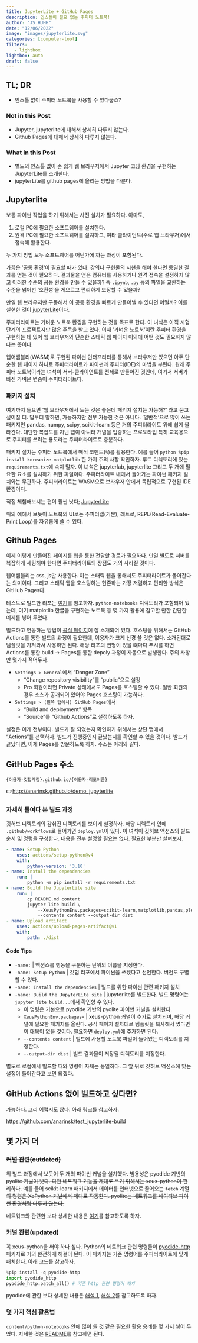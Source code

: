```yaml
---
title: JupyterLite + GitHub Pages 
description: 인스톨이 필요 없는 주피터 노트북! 
author: "JS HUHH"
date: "12/06/2022"
image: "images/jupyterlite.svg"
categories: [computer-tool]
filters:
   - lightbox
lightbox: auto
draft: false
---
```


## TL; DR

- 인스톨 없이 주피터 노트북을 사용할 수 있다굽쇼?

### Not in this Post 

- Jupyter, jupyterlite에 대해서 상세히 다루지 않는다. 
- Github Pages에 대해서 상세히 다루지 않는다. 

### What in this Post 

- 별도의 인스톨 없이 손 쉽게 웹 브라우저에서 Jupyter 코딩 환경을 구현하는 JupyterLite를 소개한다. 
- jupyterLite를 github pages에 올리는 방법을 다룬다. 

## Jupyterlite 

보통 파이썬 작업을 하기 위해서는 사전 설치가 필요하다. 아마도, 

1. 로컬 PC에 필요한 소프트웨어를 설치한다. 
2. 원격 PC에 필요한 소프트웨어를 설치하고, 여타 클라이언트(주로 웹 브라우저)에서 접속해 활용한다. 

두 가지 방법 모두 소프트웨어를 어딘가에 까는 과정이 포함된다. 

가끔은 '공통 환경'이 필요할 때가 있다. 강의나 구현물의 시현을 해야 한다면 동일한 결과를 얻는 것이 필요하다. 결과물을 얻은 컴퓨터를 사용하거나 원격 접속을 설정하지 않고 이러한 수준의 공동 환경을 만들 수 있을까? 즉 `.ipynb`, `.py` 등의 파일을 교환하는 수준을 넘어선 '호환성'을 게으르고 편리하게 보장할 수 있을까? 

만일 웹 브라우저만 구동해서 이 공통 환경을 빠르게 만들어낼 수 있다면 어떨까? 이를 실현한 것이 [jupyterLite](https://github.com/jupyterlite)이다. 

주피터라이트는 가벼운 노트북 환경을 구현하는 것을 목표로 한다. 이 녀석은 아직 시험 단계의 프로젝트지만 많은 주목을 받고 있다. 이때 '가벼운 노트북'이란 주피터 환경을 구현하는 데 있어 웹 브라우저와 단순한 스태틱 웹 페이지 이외에 어떤 것도 필요하지 않다는 뜻이다.

웹어셈블리(WASM)로 구현된 파이썬 인터프리터를 통해서 브라우저만 있으면 아주 단순한 웹 페이지 하나로 주피터라이트가 파이썬과 주피터(IDE)의 마법을 부린다. 원래 주피터 노트북이라는 녀석이 서버-클라이언트를 전제로 만들어진 것인데, 여기서 서버가 빠진 가벼운 변종이 주피터라이트다. 

### 패키지 설치 

여기까지 들으면 '웹 브라우저에서 도는 것은 좋은데 패키지 설치는 가능해?' 라고 묻고 싶어질 터. 답부터 말하면, 가능하지만 전부 가능한 것은 아니다. '일반적'으로 많이 쓰는 패키지인 pandas, numpy, scipy, scikit-learn 등은 거의 주피터라이트 위에 쉽게 올라간다. 대단한 복잡도를 지닌 앱이 아니라 개념을 입증하는 프로토타입 특히 교육용으로 주피터를 쓰려는 용도라는 주피터라이트로 충분하다. 

:::{.column-margin}
패키지 설치는 주피터 노트북에서 매직 코멘트(`%`)를 활용한다. 예를 들어 `python %pip install koreanize-matplotlib` 한 가지 주의 사항 확인하자. 루트 디렉토리에 있는 `requirements.txt`에 속지 말자. 이 녀석은 jupyterlab, jupyterlite 그리고 두 개에 필요한 요소를 설치하기 위한 파일이다. 주피터라이트 내에서 돌아가는 파이썬 패키지 설치와는 무관하다. 주피터라이트는 WASM으로 브라우저 안에서 독립적으로 구현된 IDE 환경이다.
:::

직접 체험해보시는 편이 훨씬 낫다; [JupyterLite](https://jupyterlite.github.io/demo/lab/index.html)

위의 예에서 보듯이 노트북의 UI로는 주피터랩(기본), 레트로, REPL(Read-Evaluate-Print Loop)를 자유롭게 쓸 수 있다. 

## Github Pages 

이제 이렇게 만들어진 페이지를 웹을 통한 전달할 경로가 필요하다. 만일 별도로 서버를 복잡하게 세팅해야 한다면 주피터라이트의 장점도 거의 사라질 것이다. 

웹어셈블리는 css, js만 사용한다. 이는 스태틱 웹을 통해서도 주피터라이트가 돌아간다는 의미이다. 그리고 스태틱 웹을 호스팅하는 현존하는 가장 저렴하고 편리한 방식은 GitHub Pages다. 

:::{.column-margin}
테스트로 빌드한 리포는 [여기](https://anarinsk.github.io/test_jupyterlite/lab/index.html)를 참고하자. `python-notebooks` 디렉토리가 포함되어 있는데, 여기 matplotlib 한글을 구현하는 노트북 등 몇 가지 활용에 참고할 만한 간단한 예제를 넣어 두었다. 
:::

빌드하고 연동하는 방법이 [공식 페이지](https://jupyterlite.readthedocs.io/en/latest/quickstart/deploy.html)에 잘 소개되어 있다. 호스팅을 위해서는 GitHub Actions를 통한 빌드의 과정이 필요한데, 이용자가 크게 신경 쓸 것은 없다. 소개된대로 템플릿을 가져와서 사용하면 된다. 해당 리포의 변형이 있을 떄마다 푸시를 하면 Actions를 통한 build -> Pages를 통한 depoly 과정이 자동으로 발생한다. 주의 사항만 몇가지 적어두자. 

- `Settings > General`에서 "Danger Zone"
	- "Change repository visibility"를 "public"으로 설정 
	- Pro 회원이라면 Private 상태에서도 Pages를 호스팅할 수 있다. 일반 회원의 경우 소스가 공개되어 있어야 Pages 호스팅이 가능하다. 

- `Settings > (왼쪽 탭에서) GitHub Pages`에서 
	- "Build and deployment" 항목
	- "Source"를 "Github Actions"로 설정하도록 하자. 

설정은 이게 전부이다. 빌드가 잘 되었는지 확인하기 위해서는 상단 탭에서 "Actions"를 선택하자. 빌드가 진행중인지 끝났는지를 확인할 수 있을 것이다. 발드가 끝났다면, 이제 Pages를 방문하도록 하자. 주소는 아래와 같다. 

::: {.callout-tip}
## GitHub Pages 주소
```
{이용자-깃헙계정}.github.io/{이용자-리포이름}
```
👉[http://anarinsk.github.io/demo_jupyterlite](http://anarinsk.github.io/demo_jupyterlite)
:::


### 자세히 들여다 본 빌드 과정

깃허브 디렉토리의 감춰진 디렉토리를 보이게 설정하자. 해당 디렉토리 안에 `.github/workflows`로 들어가면 `deploy.yml`이 있다. 이 녀석이 깃허브 액션스의 빌드 순서 및 명렁을 구성한다. 내용을 전부 설명할 필요는 없다. 필요한 부분만 살펴보자. 

```yml
- name: Setup Python
	uses: actions/setup-python@v4
    with:
    	python-version: '3.10'
- name: Install the dependencies
    run: |
        python -m pip install -r requirements.txt
- name: Build the JupyterLite site
    run: |
        cp README.md content
        jupyter lite build \
        	--XeusPythonEnv.packages=scikit-learn,matplotlib,pandas,plotly,ipywidgets,openpyxl \
        	--contents content --output-dir dist
- name: Upload artifact
	uses: actions/upload-pages-artifact@v1
	with:
        path: ./dist
```


:::{.callout-tip}
#### Code Tips
- `-name:` | 액션스를 행동을 구분하는 단위의 이름을 지정한다. 
- `-name: Setup Python` | 깃헙 리포에서 파이썬을 쓰겠다고 선언한다. 버전도 구별할 수 있다. 
- `-name: Install the dependencies` | 빌드를 위한 파이썬 관련 패키지 설치 
- `-name: Build the JupyterLite site` | jupyterlite를 빌드한다. 빌드 명령어는 `jupyter lite build...`에서 확인항 수 있다. 
	- 이 명령은 기본으로 pyodide 기반의 pyolite 파이썬 커널을 설치한다. 
	- `XeusPythonEnv.packages=` | xeus-python 커널이 추가로 설치되며, 해당 커널에 필요한 패키지를 올린다. 공식 페이지 절차대로 템플릿을 복사해서 썼다면 이 대목이 없을 것이다. 필요하면 `deploy.yml`에 추가하면 된다. 
	- `--contents content` | 빌드에 사용할 노트북 파일이 들어있는 디렉토리를 지정한다.
	- `--output-dir dist` | 빌드 결과물이 저장될 디렉토리를 지정한다.
:::

별도로 로컬에서 빌드할 때와 명령어 자체는 동일하다. 그 앞 뒤로 깃허브 액션스에 맞는 설정이 들어간다고 보면 되겠다.

## GitHub Actions 없이 빌드하고 싶다면? 

가능하다. 그리 어렵지도 않다. 아래 링크를 참고하자. 

<https://github.com/anarinsk/test_jupyterlite-build>

## 몇 가지 더

### ~~커널 관련(outdated)~~ 

~~위 빌드 과정에서 보듯이 두 개의 파이썬 커널을 설치했다. 범용성은 pyodide 기반의 pyolite 커널이 낫다. 다만 네트워크 기능을 제대로 쓰기 위해서는 xeus-python이 편리하다. 예를 들어 scikit-learn 패키지에서 데이터를 인터넷으로 끌어오는 `fetch` 계열의 명령은 XePython 커널에서 제대로 작동한다. pyolite는 네트워크를 네이티브 파이썬 환경처럼 다루지 않는다.~~

:::{.column-margin}
네트워크와 관련한 보다 상세한 내용은 [여기](https://dev.to/openhacking/3-ways-to-implement-network-requests-in-pyodide-4e5n)를 참고하도록 하자. 
:::

### 커널 관련(updated)

꼭 xeus-python을 써야 하나 싶다. Python의 네트워크 관련 명령들이 [pyodide-http](https://github.com/koenvo/pyodide-http) 패키지로 거의 완전하게 해결이 된다. 이 패키지는 기존 명령어를 주피터라이트에 맞게 패치한다. 아래 코드를 참고하자.  

```python
%pip install -q pyodide-http
import pyodide_http 
pyodide_http.patch_all() # 기존 http 관련 명령어 패치 
```

:::{.column-margin}
pyodide에 관한 보다 상세한 내용은 [해설 1](https://ryanking13.github.io/2022/01/17/introducing-pyodide-1.html), [해설 2](https://ryanking13.github.io/2022/01/25/introducing-pyodide-2.html)를 참고하도록 하자. 
:::

### 몇 가지 핵심 활용법 

`content/python-notebooks` 안에 믾이 쓸 것 같은 필요한 활용 용례를 몇 가지 넣어 두었다. 자세한 것은 [README](https://github.com/anarinsk/demo_jupyterlite)를 참고하면 된다.
